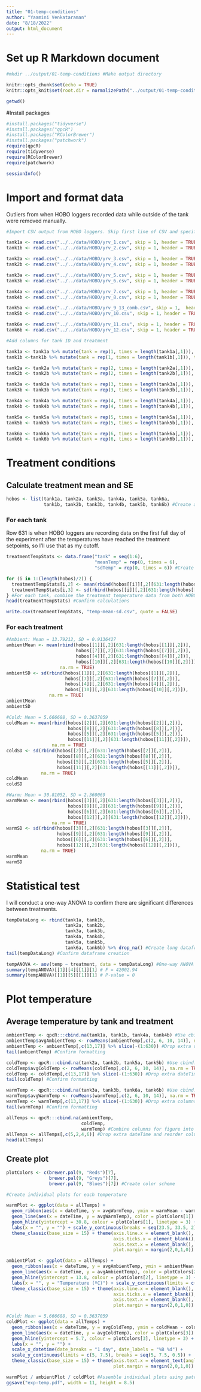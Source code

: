```yaml
---
title: "01-temp-conditions"
author: "Yaamini Venkataraman"
date: "8/18/2022"
output: html_document
---
```


# Set up R Markdown document

```bash
#mkdir ../output/01-temp-conditions #Make output directory
```

```r
knitr::opts_chunk$set(echo = TRUE)
knitr::opts_knit$set(root.dir = normalizePath("../output/01-temp-conditions")) #Set root directory
```

```r
getwd()
```

#Install packages

```r
#install.packages("tidyverse")
#install.packages("qpcR")
#install.packages("RColorBrewer")
#install.packages("patchwork")
require(qpcR)
require(tidyverse)
require(RColorBrewer)
require(patchwork)
```

```r
sessionInfo()
```

# Import and format data

Outliers from when HOBO loggers recorded data while outside of the tank were removed manually.

```r
#Import CSV output from HOBO loggers. Skip first line of CSV and specify header. Retain second and third columns, rename columns, and format dateTime column correctly

tank1a <- read.csv("../../data/HOBO/yrv_1.csv", skip = 1, header = TRUE) %>% dplyr::select(., 2:3) %>% rename(dateTime = Date.Time..GMT.04.00, temp = Temp...C..LGR.S.N..21435404..SEN.S.N..21435404.)  %>% mutate(dateTime = as.POSIXct(dateTime, format = "%m/%d/%y%t%H:%M"))
tank1b <- read.csv("../../data/HOBO/yrv_2.csv", skip = 1, header = TRUE) %>% dplyr::select(., 2:3) %>% rename(dateTime = Date.Time..GMT.04.00, temp = Temp...C..LGR.S.N..21435401..SEN.S.N..21435401.) %>% mutate(dateTime = as.POSIXct(dateTime, format = "%m/%d/%y%t%H:%M"))

tank2a <- read.csv("../../data/HOBO/yrv_3.csv", skip = 1, header = TRUE) %>% dplyr::select(., 2:3) %>% rename(dateTime = Date.Time..GMT.04.00, temp = Temp...C..LGR.S.N..21435198..SEN.S.N..21435198.) %>% mutate(dateTime = as.POSIXct(dateTime, format = "%m/%d/%y%t%H:%M"))
tank2b <- read.csv("../../data/HOBO/yrv_4.csv", skip = 1, header = TRUE) %>% dplyr::select(., 2:3) %>% rename(dateTime = Date.Time..GMT.04.00, temp = Temp...C..LGR.S.N..21435200..SEN.S.N..21435200.) %>% mutate(dateTime = as.POSIXct(dateTime, format = "%m/%d/%y%t%H:%M"))

tank3a <- read.csv("../../data/HOBO/yrv_5.csv", skip = 1, header = TRUE) %>% dplyr::select(., 2:3) %>% rename(dateTime = Date.Time..GMT.04.00, temp = Temp...C..LGR.S.N..21435403..SEN.S.N..21435403.) %>% mutate(dateTime = as.POSIXct(dateTime, format = "%m/%d/%y%t%H:%M"))
tank3b <- read.csv("../../data/HOBO/yrv_6.csv", skip = 1, header = TRUE) %>% dplyr::select(., 2:3) %>% rename(dateTime = Date.Time..GMT.04.00, temp = Temp...C..LGR.S.N..21435199..SEN.S.N..21435199.) %>% mutate(dateTime = as.POSIXct(dateTime, format = "%m/%d/%y%t%H:%M"))

tank4a <- read.csv("../../data/HOBO/yrv_7.csv", skip = 1, header = TRUE) %>% dplyr::select(., 2:3) %>% rename(dateTime = Date.Time..GMT.04.00, temp = Temp...C..LGR.S.N..21435407..SEN.S.N..21435407.) %>% mutate(dateTime = as.POSIXct(dateTime, format = "%m/%d/%y%t%H:%M"))
tank4b <- read.csv("../../data/HOBO/yrv_8.csv", skip = 1, header = TRUE) %>% dplyr::select(., 2:3) %>% rename(dateTime = Date.Time..GMT.04.00, temp = Temp...C..LGR.S.N..21435413..SEN.S.N..21435413.) %>% mutate(dateTime = as.POSIXct(dateTime, format = "%m/%d/%y%t%H:%M"))

tank5a <- read.csv("../../data/HOBO/yrv_9_13_comb.csv", skip = 1,  header = TRUE) %>% dplyr::select(., 2:3) %>% rename(dateTime = Date.Time..GMT.04.00, temp = Temp...C..LGR.S.N..21435414..SEN.S.N..21435414.) %>% mutate(dateTime = as.POSIXct(dateTime, format = "%m/%d/%y%t%H:%M"))
tank5b <- read.csv("../../data/HOBO/yrv_10.csv", skip = 1, header = TRUE) %>% dplyr::select(., 2:3) %>% rename(dateTime = Date.Time..GMT.04.00, temp = Temp...C..LGR.S.N..21435411..SEN.S.N..21435411.) %>% mutate(dateTime = as.POSIXct(dateTime, format = "%m/%d/%y%t%H:%M"))

tank6a <- read.csv("../../data/HOBO/yrv_11.csv", skip = 1, header = TRUE) %>% dplyr::select(., 2:3) %>% rename(dateTime = Date.Time..GMT.04.00, temp = Temp...C..LGR.S.N..21435402..SEN.S.N..21435402.) %>% mutate(dateTime = as.POSIXct(dateTime, format = "%m/%d/%y%t%H:%M"))
tank6b <- read.csv("../../data/HOBO/yrv_12.csv", skip = 1, header = TRUE) %>% dplyr::select(., 2:3) %>% rename(dateTime = Date.Time..GMT.04.00, temp = Temp...C..LGR.S.N..21435410..SEN.S.N..21435410.) %>% mutate(dateTime = as.POSIXct(dateTime, format = "%m/%d/%y%t%H:%M"))
```

```r
#Add columns for tank ID and treatment

tank1a <- tank1a %>% mutate(tank = rep(1, times = length(tank1a[,1])), treatment = rep("ambient", times = length(tank1a[,1])))
tank1b <-tank1b %>% mutate(tank = rep(1, times = length(tank1b[,1])), treatment = rep("ambient", times = length(tank1b[,1])))

tank2a <- tank2a %>% mutate(tank = rep(2, times = length(tank2a[,1])), treatment = rep("cold", times = length(tank2a[,1])))
tank2b <- tank2b %>% mutate(tank = rep(2, times = length(tank2b[,1])), treatment = rep("cold", times = length(tank2b[,1])))

tank3a <- tank3a %>% mutate(tank = rep(3, times = length(tank3a[,1])), treatment = rep("warm", times = length(tank3a[,1])))
tank3b <- tank3b %>% mutate(tank = rep(3, times = length(tank3b[,1])), treatment = rep("warm", times = length(tank3b[,1])))

tank4a <- tank4a %>% mutate(tank = rep(4, times = length(tank4a[,1])), treatment = rep("ambient", times = length(tank4a[,1])))
tank4b <- tank4b %>% mutate(tank = rep(4, times = length(tank4b[,1])), treatment = rep("ambient", times = length(tank4b[,1])))

tank5a <- tank5a %>% mutate(tank = rep(5, times = length(tank5a[,1])), treatment = rep("cold", times = length(tank5a[,1])))
tank5b <- tank5b %>% mutate(tank = rep(5, times = length(tank5b[,1])), treatment = rep("cold", times = length(tank5b[,1])))

tank6a <- tank6a %>% mutate(tank = rep(6, times = length(tank6a[,1])), treatment = rep("warm", times = length(tank6a[,1])))
tank6b <- tank6b %>% mutate(tank = rep(6, times = length(tank6b[,1])), treatment = rep("warm", times = length(tank6b[,1])))
```
# Treatment conditions

## Calculate treatment mean and SE

```r
hobos <- list(tank1a, tank2a, tank3a, tank4a, tank5a, tank6a,
              tank1b, tank2b, tank3b, tank4b, tank5b, tank6b) #Create a list of filenames to cycle through
```

### For each tank

Row 631 is when HOBO loggers are recording data on the first full day of the experiment after the temperatures have reached the treatment setpoints, so I'll use that as my cutoff.

```r
treatmentTempStats <- data.frame("tank" = seq(1:6),
                                 "meanTemp" = rep(0, times = 6),
                                 "sdTemp" = rep(0, times = 6)) #Create an empty dataframe
```

```r
for (i in 1:(length(hobos)/2)) {
  treatmentTempStats[i,2] <- mean(rbind(hobos[[i]][,2][631:length(hobos[[i]][,2])], hobos[[i+6]][,2][631:length(hobos[[i+6]][,2])]), na.rm = TRUE)
  treatmentTempStats[i,3] <- sd(rbind(hobos[[i]][,2][631:length(hobos[[i]][,2])], hobos[[i+6]][,2][631:length(hobos[[i+6]][,2])]), na.rm = TRUE)
} #For each tank, combine the treatment temperature data from both HOBO loggers,  either find the average or SD, and save in treatmentTempStats
head(treatmentTempStats) #Confirm calculations
```

```r
write.csv(treatmentTempStats, "temp-mean-sd.csv", quote = FALSE)
```

### For each treatment

```r
#Ambient: Mean = 13.79212, SD = 0.9136427
ambientMean <- mean(rbind(hobos[[1]][,2][631:length(hobos[[1]][,2])],
                          hobos[[7]][,2][631:length(hobos[[7]][,2])],
                          hobos[[4]][,2][631:length(hobos[[4]][,2])],
                          hobos[[10]][,2][631:length(hobos[[10]][,2])]),
                    na.rm = TRUE)
ambientSD <- sd(rbind(hobos[[1]][,2][631:length(hobos[[1]][,2])],
                      hobos[[7]][,2][631:length(hobos[[7]][,2])],
                      hobos[[4]][,2][631:length(hobos[[4]][,2])],
                      hobos[[10]][,2][631:length(hobos[[10]][,2])]),
                na.rm = TRUE)
ambientMean
ambientSD
```

```r
#Cold: Mean = 5.666688, SD = 0.3637059
coldMean <- mean(rbind(hobos[[2]][,2][631:length(hobos[[2]][,2])],
                       hobos[[8]][,2][631:length(hobos[[8]][,2])],
                       hobos[[5]][,2][631:length(hobos[[5]][,2])],
                       hobos[[11]][,2][631:length(hobos[[11]][,2])]),
                 na.rm = TRUE)
coldSD <- sd(rbind(hobos[[2]][,2][631:length(hobos[[2]][,2])],
                   hobos[[8]][,2][631:length(hobos[[8]][,2])],
                   hobos[[5]][,2][631:length(hobos[[5]][,2])],
                   hobos[[11]][,2][631:length(hobos[[11]][,2])]),
             na.rm = TRUE)
coldMean
coldSD
```

```r
#Warm: Mean = 30.81052, SD = 2.360069
warmMean <- mean(rbind(hobos[[3]][,2][631:length(hobos[[3]][,2])],
                       hobos[[9]][,2][631:length(hobos[[9]][,2])],
                       hobos[[6]][,2][631:length(hobos[[6]][,2])],
                       hobos[[12]][,2][631:length(hobos[[12]][,2])]),
                 na.rm = TRUE)
warmSD <- sd(rbind(hobos[[3]][,2][631:length(hobos[[3]][,2])],
                   hobos[[9]][,2][631:length(hobos[[9]][,2])],
                   hobos[[6]][,2][631:length(hobos[[6]][,2])],
                   hobos[[12]][,2][631:length(hobos[[12]][,2])]),
             na.rm = TRUE)
warmMean
warmSD
```

# Statistical test

I will conduct a one-way ANOVA to confirm there are significant differences between treatments.

```r
tempDataLong <- rbind(tank1a, tank1b,
                      tank2a, tank2b,
                      tank3a, tank3b,
                      tank4a, tank4b,
                      tank5a, tank5b,
                      tank6a, tank6b) %>% drop_na() #Create long dataframe for ANOVA and remove rows with NAs
tail(tempDataLong) #Confirm dataframe creation
```

```r
tempANOVA <- aov(temp ~ treatment, data = tempDataLong) #One-way ANOVA by treatment
summary(tempANOVA)[[1]][4][[1]][1] # F = 42002.94
summary(tempANOVA)[[1]][5][[1]][1] # P-value = 0
```

# Plot temperature

## Average temperature by tank and treatment

```r
ambientTemp <- qpcR:::cbind.na(tank1a, tank1b, tank4a, tank4b) #Use cbind.na to cbind dataframes with uneven numbers of rows, calculate mean temperature, and only retain treatment period data
ambientTemp$avgAmbientTemp <- rowMeans(ambientTemp[,c(2, 6, 10, 14)], na.rm = TRUE) #Calculate mean temperature
ambientTemp <- ambientTemp[,c(13,17)] %>% slice(-(1:630)) #Drop extra dateTime columns and only retain treatment period data
tail(ambientTemp) #Confirm formatting
```

```r
coldTemp <- qpcR:::cbind.na(tank2a, tank2b, tank5a, tank5b) #Use cbind.na to cbind dataframes with uneven numbers of rows
coldTemp$avgColdTemp <- rowMeans(coldTemp[,c(2, 6, 10, 14)], na.rm = TRUE) #Calculate mean temperature
coldTemp <- coldTemp[,c(13,17)] %>% slice(-(1:630)) #Drop extra dateTime columns and only retain treatment period data
tail(coldTemp) #Confirm formatting
```

```r
warmTemp <- qpcR:::cbind.na(tank3a, tank3b, tank6a, tank6b) #Use cbind.na to cbind dataframes with uneven numbers of rows
warmTemp$avgWarmTemp <- rowMeans(warmTemp[,c(2, 6, 10, 14)], na.rm = TRUE) #Calculate mean temperature
warmTemp <- warmTemp[,c(13,17)] %>% slice(-(1:630)) #Drop extra columns and only retain treatment period data
tail(warmTemp) #Confirm formatting
```

```r
allTemps <- qpcR:::cbind.na(ambientTemp,
                            coldTemp,
                            warmTemp) #Combine columns for figure into same dataframe
allTemps <- allTemps[,c(5,2,4,6)] #Drop extra dateTime and reorder columns
head(allTemps)
```

## Create plot

```r
plotColors <- c(brewer.pal(9, "Reds")[7],
                brewer.pal(9, "Greys")[7],
                brewer.pal(9, "Blues")[7]) #Create color scheme
```

```r
#Create individual plots for each temperature

warmPlot <- ggplot(data = allTemps) + 
  geom_ribbon(aes(x = dateTime, y = avgWarmTemp, ymin = warmMean - warmSD, ymax = warmMean + warmSD), fill = plotColors[1], alpha = 0.15) +
  geom_line(aes(x = dateTime, y = avgWarmTemp), color = plotColors[1]) +
  geom_hline(yintercept = 30.8, colour = plotColors[1], linetype = 3) +
  labs(x = "", y = "") + scale_y_continuous(breaks = seq(23.5, 33.5, 2)) +
  theme_classic(base_size = 15) + theme(axis.line.x = element_blank(),
                                        axis.ticks.x = element_blank(),
                                        axis.text.x = element_blank(),
                                        plot.margin = margin(2,0,1,0))

ambientPlot <- ggplot(data = allTemps) + 
  geom_ribbon(aes(x = dateTime, y = avgAmbientTemp, ymin = ambientMean - ambientSD, ymax = ambientMean + ambientSD), fill = plotColors[2], alpha = 0.15) +
  geom_line(aes(x = dateTime, y = avgAmbientTemp), color = plotColors[2]) + 
  geom_hline(yintercept = 13.8, colour = plotColors[2], linetype = 3) +
  labs(x = "", y = "Temperature (ºC)") + scale_y_continuous(limits = c(12, 16), breaks = seq(12, 16, 1)) +
  theme_classic(base_size = 15) + theme(axis.line.x = element_blank(),
                                        axis.ticks.x = element_blank(),
                                        axis.text.x = element_blank(),
                                        plot.margin = margin(2,0,1,0))

#Cold: Mean = 5.666688, SD = 0.3637059
coldPlot <- ggplot(data = allTemps) + 
  geom_ribbon(aes(x = dateTime, y = avgColdTemp, ymin = coldMean - coldSD, ymax = coldMean + coldSD), fill = plotColors[3], alpha = 0.15) +
  geom_line(aes(x = dateTime, y = avgColdTemp), color = plotColors[3]) + 
  geom_hline(yintercept = 5.7, colour = plotColors[3], linetype = 3) +
  labs(x = "", y = "") + 
  scale_x_datetime(date_breaks = "1 day", date_labels = "%B %d") +
  scale_y_continuous(limits = c(5, 7.5), breaks = seq(5, 7.5, 0.5)) + 
  theme_classic(base_size = 15) + theme(axis.text.x = element_text(angle = 40, vjust = 1.0, hjust = 1.0),
                                        plot.margin = margin(2,0,1,0))

warmPlot / ambientPlot / coldPlot #Assemble individual plots using patchwork
ggsave("exp-temp.pdf", width = 11, height = 8.5)
```
